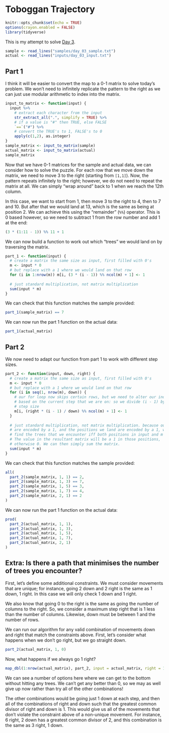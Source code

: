 # Toboggan Trajectory

```r
knitr::opts_chunk$set(echo = TRUE)
options(crayon.enabled = FALSE)
library(tidyverse)
```

This is my attempt to solve [Day 3](https://adventofcode.com/2020/day/3).

```r
sample <- read_lines("samples/day_03_sample.txt")
actual <- read_lines("inputs/day_03_input.txt")
```

## Part 1

I think it will be easier to convert the map to a 0-1 matrix to solve today's problem. We won't need to infinitely
replicate the pattern to the right as we can just use modular arithmetic to index into the matrix.

```r
input_to_matrix <- function(input) {
  input %>%
    # extract each character from the input
    str_extract_all(".", simplify = TRUE) %>%
    # if a value is "#" then TRUE, else FALSE
    `==`("#") %>%
    # convert the TRUE's to 1, FALSE's to 0
    apply(c(1,2), as.integer)
}
sample_matrix <- input_to_matrix(sample)
actual_matrix <- input_to_matrix(actual)
sample_matrix
```

Now that we have 0-1 matrices for the sample and actual data, we can consider how to solve the puzzle. For each row that
we move down the matrix, we need to move 3 to the right (starting from `[1,1]`). Now, the pattern repeats infinitely to
the right; however, we do not need to repeat the matrix at all. We can simply "wrap around" back to 1 when we reach the
12th column.

In this case, we want to start from 1, then move 3 to the right to 4, then to 7 and 10. But after that we would land at
13, which is the same as being at position 2. We can achieve this using the "remainder" (`%%`) operator. This is 0
based however, so we need to subtract 1 from the row number and add 1 at the end:

```r
(3 * (1:11 - 1)) %% 11 + 1
```

We can now build a function to work out which "trees" we would land on by traversing the matrix.

```r
part_1 <- function(input) {
  # create a matrix the same size as input, first filled with 0's
  m <- input * 0
  # but replace with a 1 where we would land on that row
  for (i in 1:nrow(m)) m[i, (3 * (i - 1)) %% ncol(m) + 1] <- 1
  
  # just standard multiplication, not matrix multiplication 
  sum(input * m)
}
```

We can check that this function matches the sample provided:

```r
part_1(sample_matrix) == 7
```

We can now run the part 1 function on the actual data:

```r
part_1(actual_matrix)
```

## Part 2

We now need to adapt our function from part 1 to work with different step sizes.

```r
part_2 <- function(input, down, right) {
  # create a matrix the same size as input, first filled with 0's
  m <- input * 0
  # but replace with a 1 where we would land on that row
  for (i in seq(1, nrow(m), down)) {
    # our for loop now skips certain rows, but we need to alter our index to be
    # based on the current step that we are on: so we divide (i - 1) by the down
    # step size
    m[i, (right * (i - 1) / down) %% ncol(m) + 1] <- 1
  }
  
  # just standard multiplication, not matrix multiplication. because our trees
  # are encoded by a 1, and the positions we land are encoded by a 1, we will
  # find the trees that we encounter iff both positions in input and m are 1.
  # The value in the resultant matrix will be a 1 in those positions,
  # otherwise 0. We can then simply sum the matrix.
  sum(input * m)
}
```

We can check that this function matches the sample provided:

```r
all(
  part_2(sample_matrix, 1, 1) == 2,
  part_2(sample_matrix, 1, 3) == 7,
  part_2(sample_matrix, 1, 5) == 3,
  part_2(sample_matrix, 1, 7) == 4,
  part_2(sample_matrix, 2, 1) == 2
)
```

We can now run the part 1 function on the actual data:

```r
prod(
  part_2(actual_matrix, 1, 1),
  part_2(actual_matrix, 1, 3),
  part_2(actual_matrix, 1, 5),
  part_2(actual_matrix, 1, 7),
  part_2(actual_matrix, 2, 1)
)
```

## Extra: Is there a path that minimises the number of trees you encounter?

First, let's define some additional constraints. We must consider movements that are unique; for instance, going 2 down
and 2 right is the same as 1 down, 1 right. In this case we will only check 1 down and 1 right.

We also know that going 0 to the right is the same as going the number of columns to the right. So, we consider a
maximum step right that is 1 less than the number of columns. Likewise, down must be between 1 and the number of rows.

We can run our algorithm for any valid combination of movements down and right that match the constraints above. First,
let's consider what happens when we don't go right, but we go straight down.

```r
part_2(actual_matrix, 1, 0)
```

Now, what happens if we always go 1 right?

```r
map_dbl(1:nrow(actual_matrix), part_2, input = actual_matrix, right = 1)
```

We can see a number of options here where we can get to the bottom without hitting any trees. We can't get any better
than 0, so we may as well give up now rather than try all of the other combinations!

The other combinations would be going just 1 down at each step, and then all of the combinations of right and down such
that the greatest common divisor of right and down is 1. This would give us all of the movements that don't violate the
constraint above of a non-unique movement. For instance, 6 right, 2 down has a greatest common divisor of 2, and this
combination is the same as 3 right, 1 down.

